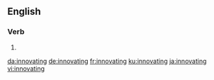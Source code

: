 ==English==

===Verb===
{{head|en|present participle}}

# {{present participle of|innovate|lang=en}}

[[da:innovating]]
[[de:innovating]]
[[fr:innovating]]
[[ku:innovating]]
[[ja:innovating]]
[[vi:innovating]]